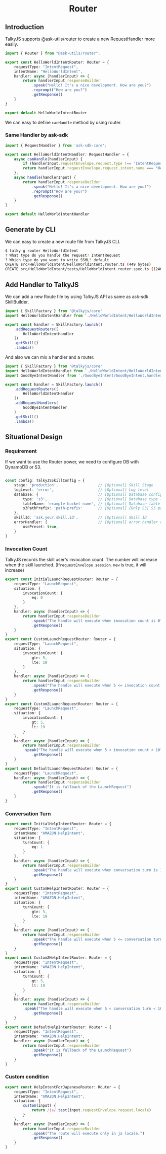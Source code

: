 ---
---

<h1 align="center">Router</h1>

## Introduction
TalkyJS supports @ask-utils/router to create a new RequestHandler more easily.

```typescript
import { Router } from "@ask-utils/router";

export const HelloWorldIntentRouter: Router = {
    requestType: "IntentRequest",
    intentName: "HelloWorldIntent",
    handler: async (handlerInput) => {
        return handlerInput.responseBuilder
            .speak("Hello! It's a nice development. How are you?")
            .reprompt("How are you?")
            .getResponse()
    }
}

export default HelloWorldIntentRouter
```

We can easy to define `canHandle` method by using router.

### Same Handler by ask-sdk

```typescript
import { RequestHandler } from 'ask-sdk-core';

export const HelloWorldIntentHandler: RequestHandler = {
    async canHandle(handlerInput) {
        if (handlerInput.requestEnvelope.request.type !== 'IntentRequest') return false       
        return handlerInput.requestEnvelope.request.intent.name === "HelloWorldIntent"
    },
    async handle(handlerInput) {
        return handlerInput.responseBuilder
            .speak("Hello! It's a nice development. How are you?")
            .reprompt("How are you?")
            .getResponse()
    }
}

export default HelloWorldIntentHandler
```


## Generate by CLI

We can easy to create a new route file from TalkyJS CLI.

```sh
$ talky g router HelloWorldIntent
? What type do you handle the request? IntentRequest
? Which type do you want to write SSML? default
CREATE src/HelloWorldIntent/HelloWorldIntent.router.ts (449 bytes)
CREATE src/HelloWorldIntent/tests/HelloWorldIntent.router.spec.ts (1246 bytes)
```


## Add Handler to TalkyJS

We can add a new Route file by using TalkyJS API as same as ask-sdk SkillBuilder.

```typescript
import { SkillFactory } from '@talkyjs/core'
import HelloWorldIntentHandler from './HelloWorldIntent/HelloWorldIntent.router'

export const handler = SkillFactory.launch()
    .addRequestRouters([
        HelloWorldIntentHandler
    ])
    .getSkill()
    .lambda()
```

And also we can mix a handler and a router.

```typescript
import { SkillFactory } from '@talkyjs/core'
import HelloWorldIntentHandler from './HelloWorldIntent/HelloWorldIntent.router'
import GoodByeIntentHandler from './GoodByeIntent/GoodByeIntent.handler'

export const handler = SkillFactory.launch()
    .addRequestRouters([
        HelloWorldIntentHandler
    ])
    .addRequestHandlers(
        GoodByeIntentHandler
    )
    .getSkill()
    .lambda()
```

## Situational Design

### Requirement

If we want to use the Router power, we need to configure DB with DynamoDB or S3.

```typescript

const config: TalkyJSSkillConfig = {
    stage: 'production',                  // [Optional] Skill Stage
    logLevel: 'error',                    // [Optional] Log level
    database: {                           // [Optional] Database configuration
        type: 's3',                       // [Optional] Database type (none / s3 / dynamodb)
        tableName: 'example-bucket-name', // [Optional] Database table name
        s3PathPrefix: 'path-prefix'       // [Optional] [Only S3] S3 path prefix
    },
    skillId: 'ask.your.skill.id',         // [Optional] Skill ID
    errorHandler: {                       // [Optional] error handler configurations
        usePreset: true,
    }
}
```

### Invocation Count

TalkyJS records the skill user's invocation count.
The number will increase when the skill launched.
(If`requestEnvelope.session.new` is true, it will increase)

```typescript
export const InitialLaunchRequestRouter: Router = {
    requestType: "LaunchRequest",
    situation: {
        invocationCount: {
            eq: 0
        }
    },
    handler: async (handlerInput) => {
        return handlerInput.responseBuilder
            .speak("The handle will execute when invocation count is 0")
            .getResponse()
    }
}
export const CustomLaunchRequestRouter: Router = {
    requestType: "LaunchRequest",
    situation: {
        invocationCount: {
            gte: 5,
            lte: 10
        }
    },
    handler: async (handlerInput) => {
        return handlerInput.responseBuilder
            .speak("The handle will execute when 5 <= invocation count <= 10")
            .getResponse()
    }
}
export const Custom2LaunchRequestRouter: Router = {
    requestType: "LaunchRequest",
    situation: {
        invocationCount: {
            gt: 5,
            lt: 10
        }
    },
    handler: async (handlerInput) => {
        return handlerInput.responseBuilder
        .speak("The handle will execute when 5 < invocation count < 10")
            .getResponse()
    }
}
export const DefaultLaunchRequestRouter: Router = {
    requestType: "LaunchRequest",
    handler: async (handlerInput) => {
        return handlerInput.responseBuilder
            .speak("It is fallback of the LaunchRequest")
            .getResponse()
    }
}
```

### Conversation Turn

```typescript
export const InitialHelpIntentRouter: Router = {
    requestType: "IntentRequest",
    intentName: "AMAZON.HelpIntent",
    situation: {
        turnCount: {
            eq: 1
        }
    },
    handler: async (handlerInput) => {
        return handlerInput.responseBuilder
            .speak("The handle will execute when conversation turn is 1")
            .getResponse()
    }
}
export const CustomHelpIntentRouter: Router = {
    requestType: "IntentRequest",
    intentName: "AMAZON.HelpIntent",
    situation: {
        turnCount: {
            gte: 5,
            lte: 10
        }
    },
    handler: async (handlerInput) => {
        return handlerInput.responseBuilder
            .speak("The handle will execute when 5 <= conversation turn <= 10")
            .getResponse()
    }
}
export const Custom2HelpIntentRouter: Router = {
    requestType: "IntentRequest",
    intentName: "AMAZON.HelpIntent",
    situation: {
        turnCount: {
            gt: 5,
            lt: 10
        }
    },
    handler: async (handlerInput) => {
        return handlerInput.responseBuilder
        .speak("The handle will execute when 5 < conversation turn < 10")
            .getResponse()
    }
}
export const DefaultHelpIntentRouter: Router = {
    requestType: "IntentRequest",
    intentName: "AMAZON.HelpIntent",
    handler: async (handlerInput) => {
        return handlerInput.responseBuilder
            .speak("It is fallback of the LaunchRequest")
            .getResponse()
    }
}
```

### Custom condition


```typescript
export const HelpIntentForJapaneseRouter: Router = {
    requestType: "IntentRequest",
    intentName: "AMAZON.HelpIntent",
    situation: {
        custom(input) {
            return /ja/.test(input.requestEnvelope.request.locale)
        }
    },
    handler: async (handlerInput) => {
        return handlerInput.responseBuilder
            .speak("The route will execute only in ja locale.")
            .getResponse()
    }
}
```